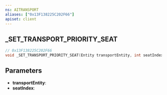```yaml
---
ns: AITRANSPORT
aliases: ["0x13F138225C202F66"]
apiset: client
---
```

## _SET_TRANSPORT_PRIORITY_SEAT

```c
// 0x13F138225C202F66
void _SET_TRANSPORT_PRIORITY_SEAT(Entity transportEntity, int seatIndex);
```


## Parameters
* **transportEntity**:
* **seatIndex**:
